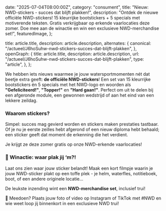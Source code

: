 
  date: "2025-07-04T08:00:00Z",
  category: "consument",
  title: "Nieuw: NWD-stickers - succes dat blijft plakken!",
  description:
    "Ontdek de nieuwe officiële NWD-stickers! 15 kleurrijke bootstickers + 5 specials met motiverende teksten. Gratis verkrijgbaar op erkende vaarlocaties deze zomer. Doe mee aan de winactie en win een exclusieve NWD-merchandise set!",
  featuredImage,
};

  title: article.title,
  description: article.description,
  alternates: {
    canonical:
      "/actueel/J6hoSuhw-nwd-stickers-succes-dat-blijft-plakken",
  },
  openGraph: {
    title: article.title,
    description: article.description,
    url: "/actueel/J6hoSuhw-nwd-stickers-succes-dat-blijft-plakken",
    type: "article",
  },
};


We hebben iets nieuws waarmee je jouw watersportmomenten nét dat beetje extra geeft: **de officiële NWD-stickers**! Een set van 15 kleurrijke bootstickers én 5 specials met het NWD-logo en woorden als **"Gefeliciteerd!"**, **"Topper!"** en **"Hard gaan!"**. Perfect om uit te delen bij een afgeronde module, een gewonnen wedstrijd of aan het eind van een lekkere zeildag.

### Waarom stickers?

Simpel: succes mag gevierd worden en stickers maken prestaties tastbaar. Of je nu je eerste zeilles hebt afgerond of een nieuw diploma hebt behaald; een sticker geeft dat moment de erkenning die het verdient. 

Je krijgt ze deze zomer gratis op onze NWD-erkende vaarlocaties! 

### 🎥 Winactie: waar plak jij ‘m?!

Laat ons zien waar jouw sticker belandt! Maak een kort filmpje waarin je jouw NWD-sticker plakt op een toffe plek - je helm, waterfles, notitieboek, boot, of een andere originele locatie...

De leukste inzending wint een **NWD-merchandise set**, inclusief trui!

📲 Meedoen? Plaats jouw foto of video op Instagram of TikTok met #NWD en wie weet loop jij binnenkort in een exclusieve NWD trui!

<InstagramEmbed url="https://www.instagram.com/reel/DMHngtFNR1G/?utm_source=ig_embed&utm_campaign=loading" />
